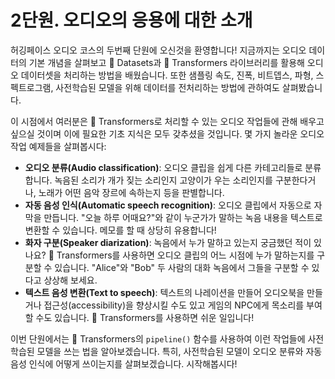 # 2단원. 오디오의 응용에 대한 소개

허깅페이스 오디오 코스의 두번째 단원에 오신것을 환영합니다! 지금까지는 오디오 데이터의 기본 개념을 살펴보고 🤗 Datasets과 🤗 Transformers 라이브러리를 활용해 오디오 데이터셋을 처리하는 방법을 배웠습니다. 또한 샘플링 속도, 진폭, 비트뎁스, 파형, 스펙트로그램, 사전학습된 모델을 위해 데이터를 전처리하는 방법에 관하여도 살펴봤습니다. 

이 시점에서 여러분은 🤗 Transformers로 처리할 수 있는 오디오 작업들에 관해 배우고 싶으실 것이며 이에 필요한 기초 지식은 모두 갖추셨을 것입니다. 몇 가지 놀라운 오디오 작업 예제들을 살펴봅시다:

* **오디오 분류(Audio classification)**: 오디오 클립을 쉽게 다른 카테고리들로 분류합니다. 녹음된 소리가 개가 짖는 소리인지 고양이가 우는 소리인지를 구분한다거나, 노래가 어떤 음악 장르에 속하는지 등을 판별합니다.
* **자동 음성 인식(Automatic speech recognition)**: 오디오 클립에서 자동으로 자막을 만듭니다. "오늘 하루 어때요?"와 같이 누군가가 말하는 녹음 내용을 텍스트로 변환할 수 있습니다. 메모를 할 때 상당히 유용합니다!
* **화자 구분(Speaker diarization)**: 녹음에서 누가 말하고 있는지 궁금했던 적이 있나요? 🤗 Transformers를 사용하면 오디오 클립의 어느 시점에 누가 말하는지를 구분할 수 있습니다. "Alice"와 "Bob" 두 사람의 대화 녹음에서 그들을 구분할 수 있다고 상상해 보세요.
* **텍스트 음성 변환(Text to speech)**: 텍스트의 나레이션을 만들어 오디오북을 만들거나 접근성(accessibility)을 향상시킬 수도 있고 게임의 NPC에게 목소리를 부여할 수도 있습니다. 🤗 Transformers를 사용하면 쉬운 일입니다!

이번 단원에서는 🤗 Transformers의 `pipeline()` 함수를 사용하여 이런 작업들에 사전학습된 모델을 쓰는 법을 알아보겠습니다.
특히, 사전학습된 모델이 오디오 분류와 자동 음성 인식에 어떻게 쓰이는지를 살펴보겠습니다.
시작해봅시다!
